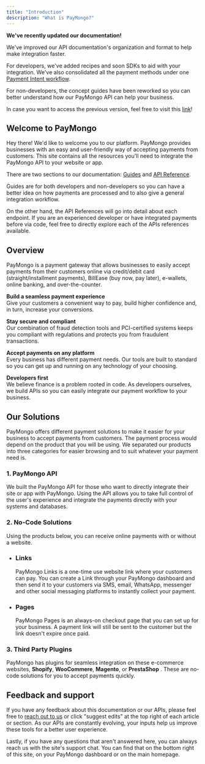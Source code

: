 ```yaml
---
title: "Introduction"
description: "What is PayMongo?"
---
```


<Note>

**We've recently updated our documentation!**

We've improved our API documentation's organization and format to help make integration faster. 

For developers, we've added recipes and soon SDKs to aid with your integration. We've also consolidated all the payment methods under one [Payment Intent workflow](/docs/pipm-workflow). 

For non-developers, the concept guides have been reworked so you can better understand how our PayMongo API can help your business. 

In case you want to access the previous version, feel free to visit this [link](/v1/docs/introduction)!
</Note>

## Welcome to PayMongo

Hey there! We'd like to welcome you to our platform. PayMongo provides businesses with an easy and user-friendly way of accepting payments from customers. This site contains all the resources you'll need to integrate the PayMongo API to your website or app. 

There are two sections to our documentation: [Guides](/docs) and [API Reference](/reference).

Guides are for both developers and non-developers so you can have a better idea on how payments are processed and to also give a general integration workflow.

On the other hand, the API References will go into detail about each endpoint. If you are an experienced developer or have integrated payments before via code, feel free to directly explore each of the APIs references available.

## Overview

PayMongo is a payment gateway that allows businesses to easily accept payments from their customers online via credit/debit card (straight/installment payments), BillEase (buy now, pay later), e-wallets, online banking, and over-the-counter. 

**Build a seamless payment experience**  
Give your customers a convenient way to pay, build higher confidence and, in turn, increase your conversions. 

**Stay secure and compliant**  
Our combination of fraud detection tools and PCI-certified systems keeps you compliant with regulations and protects you from fraudulent transactions.

**Accept payments on any platform**  
Every business has different payment needs. Our tools are built to standard so you can get up and running on any technology of your choosing.

**Developers first**  
We believe finance is a problem rooted in code. As developers ourselves, we build APIs so you can easily integrate our payment workflow to your business.

 ## Our Solutions

PayMongo offers different payment solutions to make it easier for your business to accept payments from customers. The payment process would depend on the product that you will be using. We separated our products into three categories for easier browsing and to suit whatever your payment need is.

### 1\. PayMongo API

We built the PayMongo API for those who want to directly integrate their site or app with PayMongo. Using the API allows you to take full control of the user's experience and integrate the payments directly with your systems and databases.

### 2\. No-Code Solutions

Using the products below, you can receive online payments with or without a website.

- ### Links  
    PayMongo Links is a one-time use website link where your customers can pay. You can create a Link through your PayMongo dashboard and then send it to your customers via SMS, email, WhatsApp, messenger and other social messaging platforms to instantly collect your payment.
- ###  Pages  
    PayMongo Pages is an always-on checkout page that you can set up for your business. A payment link will still be sent to the customer but the link doesn't expire once paid.

### 3\. Third Party Plugins

PayMongo has plugins for seamless integration on these e-commerce websites, **Shopify**, **WooCommere**, **Magento**, or **PrestaShop** . These are no-code solutions for you to accept payments quickly.

 ## Feedback and support

If you have any feedback about this documentation or our APIs, please feel free to [reach out to us](/cdn-cgi/l/email-protection#f7939281929b9887928584b787968e9a98999098d994989a) or click "suggest edits" at the top right of each article or section. As our APIs are constantly evolving, your inputs help us improve these tools for a better user experience.

Lastly, if you have any questions that aren't answered here, you can always reach us with the site's support chat. You can find that on the bottom right of this site, on your PayMongo dashboard or on the main homepage.